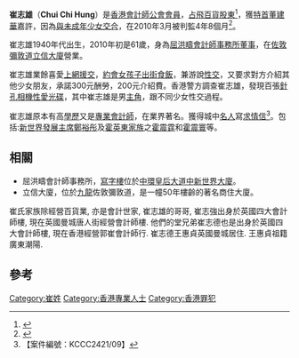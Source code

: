 '''崔志雄'''（'''Chui Chi Hung'''）是[[香港會計師公會|香港會計師公會]][[會員|會員]]，[[占飛百貨|占飛百貨]][[股東|股東]]<ref>{{Cite web |url=http://hk.apple.nextmedia.com/realtime/art_main.php?iss_id=20090728&sec_id=6996647&art_id=13035829 |title=蘋果日報: 占飛百貨股東加控淫辱三女童 |access-date=2010-03-11 |archive-date=2009-08-30 |archive-url=https://web.archive.org/web/20090830232050/http://hk.apple.nextmedia.com/realtime/art_main.php?iss_id=20090728&sec_id=6996647&art_id=13035829 |dead-url=no }}</ref>，獲[[特首|特首]][[董建華|董建華]]嘉許，因為[[衰十一|與未成年少女交合]]，在2010年3月被判監4年8個月<ref>{{Cite web |url=http://paper.wenweipo.com/2010/03/10/HK1003100019.htm |title=名會計師崔志雄 狎玩女童囚56月（文匯報） |access-date=2010-05-04 |archive-url=https://web.archive.org/web/20160304064625/http://paper.wenweipo.com/2010/03/10/HK1003100019.htm |archive-date=2016-03-04 |dead-url=yes }}</ref>。

崔志雄1940年代出生，2010年初是61歲，身為[[屈洪疇會計師事務所|屈洪疇會計師事務所]][[董事|董事]]，在[[佐敦|佐敦]][[彌敦道|彌敦道]][[立信大廈|立信大廈]]營業。

崔志雄業餘喜愛[[上網|上網]][[援交|援交]]，[[約會|約會]][[女孩子|女孩子]][[拍拖|出街食飯]]，兼游說[[性交|性交]]，又要求對方介紹其他少女朋友，承諾300元酬勞，200元介紹費。香港警方調查崔志雄，發現百張[[針孔相機|針孔相機]][[性愛|性愛]][[光碟|光碟]]，其中崔志雄是男[[主角|主角]]，跟不同少女性交過程。

崔志雄原本有高[[學歷|學歷]]又是[[專業會計師|專業會計師]]，在業界著名。獲得城中[[名人|名人]]寫[[求情信|求情信]]<ref>【案件編號：KCCC2421/09】</ref>。包括:[[新世界發展|新世界發展]][[主席|主席]][[鄭裕彤|鄭裕彤]]及[[霍英東家族|霍英東家族]]之[[霍震霆|霍震霆]]和[[霍震寰|霍震寰]]等。

== 相關 ==
* 屈洪疇會計師事務所，[[寫字樓|寫字樓]]位於[[中環|中環]][[皇后大道中|皇后大道中]][[新世界大廈|新世界大廈]]。
* 立信大廈，位於[[九龍|九龍]]佐敦彌敦道，是一幢50年樓齡的著名商住大廈。
崔氏家族除經營百貨業, 亦是會計世家, 崔志雄的哥哥, 崔志強出身於英國四大會計師樓, 現在英國曼城唐人街經營會計師樓. 他們的堂兄弟崔志德也是出身於英國四大會計師樓, 現在香港經營郭崔會計師行.
崔志德王惠貞英國曼城居住. 王惠貞祖籍廣東潮陽.

==參考==
{{reflist}}

[[Category:崔姓|Category:崔姓]]
[[Category:香港專業人士|Category:香港專業人士]]
[[Category:香港罪犯|Category:香港罪犯]]


{{HK-bio-stub}}